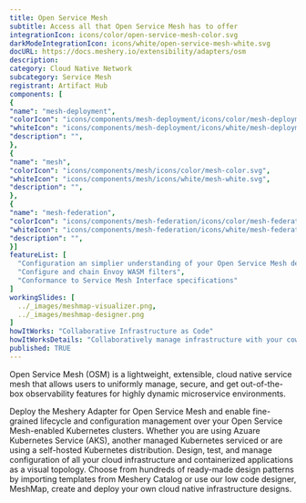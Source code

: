 ```yaml
---
title: Open Service Mesh
subtitle: Access all that Open Service Mesh has to offer
integrationIcon: icons/color/open-service-mesh-color.svg
darkModeIntegrationIcon: icons/white/open-service-mesh-white.svg
docURL: https://docs.meshery.io/extensibility/adapters/osm
description: 
category: Cloud Native Network
subcategory: Service Mesh
registrant: Artifact Hub
components: [
{
"name": "mesh-deployment",
"colorIcon": "icons/components/mesh-deployment/icons/color/mesh-deployment-color.svg",
"whiteIcon": "icons/components/mesh-deployment/icons/white/mesh-deployment-white.svg",
"description": "",
},
{
"name": "mesh",
"colorIcon": "icons/components/mesh/icons/color/mesh-color.svg",
"whiteIcon": "icons/components/mesh/icons/white/mesh-white.svg",
"description": "",
},
{
"name": "mesh-federation",
"colorIcon": "icons/components/mesh-federation/icons/color/mesh-federation-color.svg",
"whiteIcon": "icons/components/mesh-federation/icons/white/mesh-federation-white.svg",
"description": "",
}]
featureList: [
  "Configuration an simplier understanding of your Open Service Mesh deployments and microservices",
  "Configure and chain Envoy WASM filters",
  "Conformance to Service Mesh Interface specifications"
]
workingSlides: [
  ../_images/meshmap-visualizer.png,
  ../_images/meshmap-designer.png
]
howItWorks: "Collaborative Infrastructure as Code"
howItWorksDetails: "Collaboratively manage infrastructure with your coworkers synchronously sharing the same designs."
published: TRUE
---
```


<p>
  Open Service Mesh (OSM) is a lightweight, extensible, cloud native service mesh that allows users
  to uniformly manage, secure, and get out-of-the-box observability features for highly dynamic
  microservice environments.
</p>
<p>
  Deploy the Meshery Adapter for Open Service Mesh and enable fine-grained lifecycle and
  configuration management over your Open Service Mesh-enabled Kubernetes clusters. Whether you are
  using Azuare Kubernetes Service (AKS), another managed Kubernetes serviced or are using a
  self-hosted Kubernetes distribution. Design, test, and manage configuration of all your cloud
  infrastructure and containerized applications as a visual topology. Choose from hundreds of
  ready-made design patterns by importing templates from Meshery Catalog or use our low code
  designer, MeshMap, create and deploy your own cloud native infrastructure designs.
</p>
